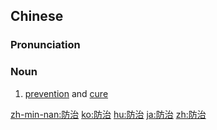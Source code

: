 ==Chinese==
{{zh-forms}}

===Pronunciation===
{{zh-pron
|m=fángzhì
|c=fong4 zi6
|mn=hông-tī
|cat=n
}}

===Noun===
{{zh-noun}}

# [[prevention]] and [[cure]]

{{zh-cat|Medicine|Intermediate}}

[[zh-min-nan:防治]]
[[ko:防治]]
[[hu:防治]]
[[ja:防治]]
[[zh:防治]]